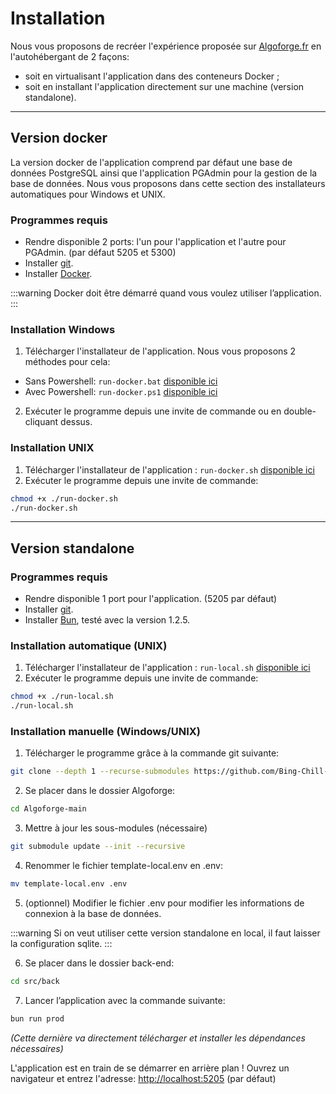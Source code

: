 # Installation

Nous vous proposons de recréer l'expérience proposée sur [Algoforge.fr](https://algoforge.fr) en l'autohébergant de 2 façons:
- soit en virtualisant l'application dans des conteneurs Docker ;
- soit en installant l'application directement sur une machine (version standalone).

---

## Version docker

La version docker de l'application comprend par défaut une base de données PostgreSQL ainsi que l'application PGAdmin pour la gestion de la base de données. Nous vous proposons dans cette section des installateurs automatiques pour Windows et UNIX.

### Programmes requis

- Rendre disponible 2 ports: l'un pour l'application et l'autre pour PGAdmin. (par défaut 5205 et 5300)
- Installer [git](https://git-scm.com/downloads).
- Installer [Docker](https://docker.com).

:::warning
Docker doit être démarré quand vous voulez utiliser l’application.
:::

### Installation Windows

1. Télécharger l'installateur de l'application. Nous vous proposons 2 méthodes pour cela:

- Sans Powershell: `run-docker.bat` [disponible ici](https://github.com/Bing-Chill-inc/Algoforge-main/blob/main/run-docker.bat)
- Avec Powershell: `run-docker.ps1` [disponible ici](https://github.com/Bing-Chill-inc/Algoforge-main/blob/main/run-docker.ps1)

2. Exécuter le programme depuis une invite de commande ou en double-cliquant dessus.

### Installation UNIX

1. Télécharger l'installateur de l'application : `run-docker.sh` [disponible ici](https://github.com/Bing-Chill-inc/Algoforge-main/blob/main/run-docker.sh)
2. Exécuter le programme depuis une invite de commande:

```bash
chmod +x ./run-docker.sh
./run-docker.sh
```

---

## Version standalone

### Programmes requis

- Rendre disponible 1 port pour l'application. (5205 par défaut)
- Installer [git](https://git-scm.com/downloads).
- Installer [Bun](https://bun.sh), testé avec la version 1.2.5.

### Installation automatique (UNIX)

1. Télécharger l'installateur de l'application : `run-local.sh` [disponible ici](https://github.com/Bing-Chill-inc/Algoforge-main/blob/main/run-local.sh)
2. Exécuter le programme depuis une invite de commande:

```bash
chmod +x ./run-local.sh
./run-local.sh
```

### Installation manuelle (Windows/UNIX)

1. Télécharger le programme grâce à la commande git suivante:

```bash
git clone --depth 1 --recurse-submodules https://github.com/Bing-Chill-inc/Algoforge-main.git
```

2. Se placer dans le dossier Algoforge:

```bash
cd Algoforge-main
```

3. Mettre à jour les sous-modules (nécessaire)

```bash
git submodule update --init --recursive
```

4. Renommer le fichier template-local.env en .env:

```bash
mv template-local.env .env
```

5. (optionnel) Modifier le fichier .env pour modifier les informations de connexion à la base de données.

:::warning
Si on veut utiliser cette version standalone en local, il faut laisser la configuration sqlite.
:::

6. Se placer dans le dossier back-end:

```bash
cd src/back
```

7. Lancer l’application avec la commande suivante:

```bash
bun run prod
```

_(Cette dernière va directement télécharger et installer les dépendances nécessaires)_

L'application est en train de se démarrer en arrière plan ! Ouvrez un navigateur et entrez l'adresse: [http://localhost:5205](http://localhost:5205) (par défaut)
